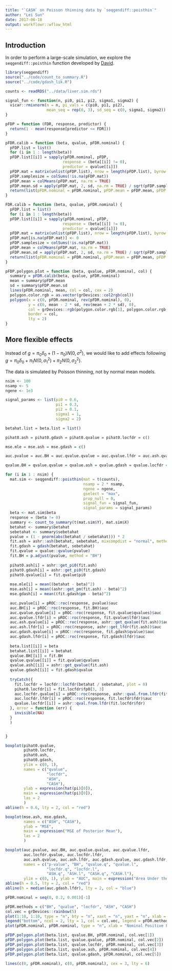 ```yaml
---
title: "`CASH` on Poisson thinning data by `seqgendiff::poisthin`"
author: "Lei Sun"
date: 2017-06-18
output: workflowr::wflow_html
---
```






## Introduction

In order to perform a large-scale simulation, we explore the `seqgendiff::poisthin` function developed by [David](http://dcgerard.github.io/).

```r
library(seqgendiff)
source("../code/count_to_summary.R")
source("../code/gdash_lik.R")
```

```r
counts <- readRDS("../data/liver.sim.rds")
```

```r
signal_fun <- function(n, pi0, pi1, pi2, sigma1, sigma2) {
  vicar::rmixnorm(n = n, pi_vals = c(pi0, pi1, pi2), 
                  mean_seq = rep(0, 3), sd_seq = c(0, sigma1, sigma2))
}

pFDP = function (FDR, response, predictor) {
  return(1 - mean(response[predictor <= FDR]))
}

pFDR.calib = function (beta, qvalue, pFDR.nominal) {
  pFDP.list = list()
  for (i in 1 : length(beta))
  pFDP.list[[i]] = sapply(pFDR.nominal, pFDP,
                         response = (beta[[i]] != 0),
                         predictor = qvalue[[i]])
  pFDP.mat = matrix(unlist(pFDP.list), nrow = length(pFDP.list), byrow = TRUE)
  pFDP.samplesize = colSums(!is.na(pFDP.mat))
  pFDP.mean = colMeans(pFDP.mat, na.rm = TRUE)
  pFDP.mean.sd = apply(pFDP.mat, 2, sd, na.rm = TRUE) / sqrt(pFDP.samplesize)
  return(list(pFDR.nominal = pFDR.nominal, pFDP.mean = pFDP.mean, pFDP.mean.sd = pFDP.mean.sd))
}

FDR.calib = function (beta, qvalue, pFDR.nominal) {
  pFDP.list = list()
  for (i in 1 : length(beta))
  pFDP.list[[i]] = sapply(pFDR.nominal, pFDP,
                         response = (beta[[i]] != 0),
                         predictor = qvalue[[i]])
  pFDP.mat = matrix(unlist(pFDP.list), nrow = length(pFDP.list), byrow = TRUE)
  pFDP.mat[is.na(pFDP.mat)] <- 0
  pFDP.samplesize = colSums(!is.na(pFDP.mat))
  pFDP.mean = colMeans(pFDP.mat, na.rm = TRUE)
  pFDP.mean.sd = apply(pFDP.mat, 2, sd, na.rm = TRUE) / sqrt(pFDP.samplesize)
  return(list(pFDR.nominal = pFDR.nominal, pFDP.mean = pFDP.mean, pFDP.mean.sd = pFDP.mean.sd))
}

pFDP.polygon.plot = function (beta, qvalue, pFDR.nominal, col) {
  summary = pFDR.calib(beta, qvalue, pFDR.nominal)
  mean = summary$pFDP.mean
  sd = summary$pFDP.mean.sd
  lines(pFDR.nominal, mean, col = col, cex = 2)
  polygon.color.rgb = as.vector(grDevices::col2rgb(col))
  polygon(x = c(0, pFDR.nominal, rev(pFDR.nominal), 0),
          y = c(0, mean - 2 * sd, rev(mean + 2 * sd), 0),
          col = grDevices::rgb(polygon.color.rgb[1], polygon.color.rgb[2], polygon.color.rgb[3], alpha = 100, max = 255),
          border = col,
          lty = 2)
}
```

## More flexible effects

Instead of $g = \pi_0\delta_0 + (1 - \pi_0)N(0, \sigma^2)$, we would like to add effects following $g = \pi_0\delta_0 + \pi_1N(0, \sigma_1^2) + \pi_2N(0, \sigma_2^2)$.

The data is simulated by Poisson thinning, not by normal mean models.

```r
nsim <- 100
nsamp <- 5
ngene <- 1e3

signal_params <- list(pi0 = 0.6,
                      pi1 = 0.3,
                      pi2 = 0.1,
                      sigma1 = 1,
                      sigma2 = 2)

betahat.list = beta.list = list()

pihat0.ash = pihat0.gdash = pihat0.qvalue = pihat0.locfdr = c()

mse.mle = mse.ash = mse.gdash = c()

auc.pvalue = auc.BH = auc.qvalue.qvalue = auc.qvalue.lfdr = auc.ash.qvalue = auc.ash.lfdr = auc.gdash.qvalue = auc.gdash.lfdr = auc.locfdr.qvalue = auc.locfdr.lfdr = c()

qvalue.BH = qvalue.qvalue = qvalue.ash = qvalue.gdash = qvalue.locfdr = list()

for (i in 1 : nsim) {
  mat.sim <- seqgendiff::poisthin(mat = t(counts),
                                  nsamp = 2 * nsamp,
                                  ngene = ngene,
                                  gselect = "max",
                                  prop_null = 0,
                                  signal_fun = signal_fun,
                                  signal_params = signal_params)
  beta <- mat.sim$beta
  response = (beta != 0)
  summary <- count_to_summary(t(mat.sim$Y), mat.sim$X)
  betahat <- summary$betahat
  sebetahat <- summary$sebetahat
  pvalue = (1 - pnorm(abs(betahat / sebetahat))) * 2
  fit.ash = ashr::ash(betahat, sebetahat, mixcompdist = "normal", method = "fdr")
  fit.gdash = gdash(betahat, sebetahat)
  fit.qvalue = qvalue::qvalue(pvalue)
  fit.BH = p.adjust(pvalue, method = "BH")
  
  pihat0.ash[i] = ashr::get_pi0(fit.ash)
  pihat0.gdash[i] = ashr::get_pi0(fit.gdash)
  pihat0.qvalue[i] = fit.qvalue$pi0
  
  mse.mle[i] = mean((betahat - beta)^2)
  mse.ash[i] = mean((ashr::get_pm(fit.ash) - beta)^2)
  mse.gdash[i] = mean((fit.gdash$pm - beta)^2)

  auc.pvalue[i] = pROC::roc(response, pvalue)$auc
  auc.BH[i] = pROC::roc(response, fit.BH)$auc
  auc.qvalue.qvalue[i] = pROC::roc(response, fit.qvalue$qvalues)$auc
  auc.qvalue.lfdr[i] = pROC::roc(response, fit.qvalue$lfdr)$auc
  auc.ash.qvalue[i] = pROC::roc(response, ashr::get_qvalue(fit.ash))$auc
  auc.ash.lfdr[i] = pROC::roc(response, ashr::get_lfdr(fit.ash))$auc
  auc.gdash.qvalue[i] = pROC::roc(response, fit.gdash$qvalue)$auc
  auc.gdash.lfdr[i] = pROC::roc(response, fit.gdash$lfdr)$auc
  
  beta.list[[i]] = beta
  betahat.list[[i]] = betahat
  qvalue.BH[[i]] = fit.BH
  qvalue.qvalue[[i]] = fit.qvalue$qvalues
  qvalue.ash[[i]] = ashr::get_qvalue(fit.ash)
  qvalue.gdash[[i]] = fit.gdash$qvalue
  
  tryCatch({
    fit.locfdr = locfdr::locfdr(betahat / sebetahat, plot = 0)
    pihat0.locfdr[i] = fit.locfdr$fp0[3, 3]
    auc.locfdr.qvalue[i] = pROC::roc(response, ashr::qval.from.lfdr(fit.locfdr$fdr))$auc
    auc.locfdr.lfdr[i] = pROC::roc(response, fit.locfdr$fdr)$auc
    qvalue.locfdr[[i]] = ashr::qval.from.lfdr(fit.locfdr$fdr)
  }, error = function (err) {
    invisible(NA)
  }
  )


}
```

```r
boxplot(pihat0.qvalue, 
        pihat0.locfdr, 
        pihat0.ash,
        pihat0.gdash,
        ylim = c(0, 1), 
        names = c("qvalue",
                  "locfdr",
                  "ASH",
                  "CASH"),
        ylab = expression(hat(pi)[0]),
        main = expression(hat(pi)[0]),
        las = 2
        )
abline(h = 0.6, lty = 2, col = "red")
```

```r
boxplot(mse.ash, mse.gdash,
        names = c("ASH", "CASH"),
        ylab = "MSE",
        main = expression("MSE of Posterior Mean"),
        las = 2
        )
```

```r
boxplot(auc.pvalue, auc.BH, auc.qvalue.qvalue, auc.qvalue.lfdr, 
        auc.locfdr.qvalue, auc.locfdr.lfdr,
        auc.ash.qvalue, auc.ash.lfdr, auc.gdash.qvalue, auc.gdash.lfdr,
        names = c("p-value", "BH", "qvalue.q", "qvalue.l",
                  "locfdr.q", "locfdr.l",
                  "ASH.q", "ASH.l", "CASH.q", "CASH.l"),
        ylim = c(0, 1), ylab = "AUC", main = expression("Area Under the ROC Curve"), las = 2)
abline(h = 0.5, lty = 2, col = "red")
abline(h = median(auc.gdash.lfdr), lty = 2, col = "blue")
```

```r
pFDR.nominal = seq(0, 0.2, 0.001)[-1]

pFDR.methods = c("BH", "qvalue", "locfdr", "ASH", "CASH")
col.vec = grDevices::rainbow(5)
plot(1:10, 1:10, type = "n", bty = "n", xaxt = "n", yaxt = "n", xlab = "", ylab = "")
legend("bottom", ncol = 2, lty = 1, col = col.vec, legend = pFDR.methods)
plot(pFDR.nominal, pFDR.nominal, type = "n", xlab = "Nominal Positive False Discovery Rate", ylab = "Average Positive False Discovery Proportion", main = "Calibration of Positive FDR")

pFDP.polygon.plot(beta.list, qvalue.BH, pFDR.nominal, col.vec[1])
pFDP.polygon.plot(beta.list, qvalue.qvalue, pFDR.nominal, col.vec[2])
pFDP.polygon.plot(beta.list, qvalue.locfdr, pFDR.nominal, col.vec[3])
pFDP.polygon.plot(beta.list, qvalue.ash, pFDR.nominal, col.vec[4])
pFDP.polygon.plot(beta.list, qvalue.gdash, pFDR.nominal, col.vec[5])

lines(c(0, pFDR.nominal), c(0, pFDR.nominal), cex = 3, lty = 6)
```



